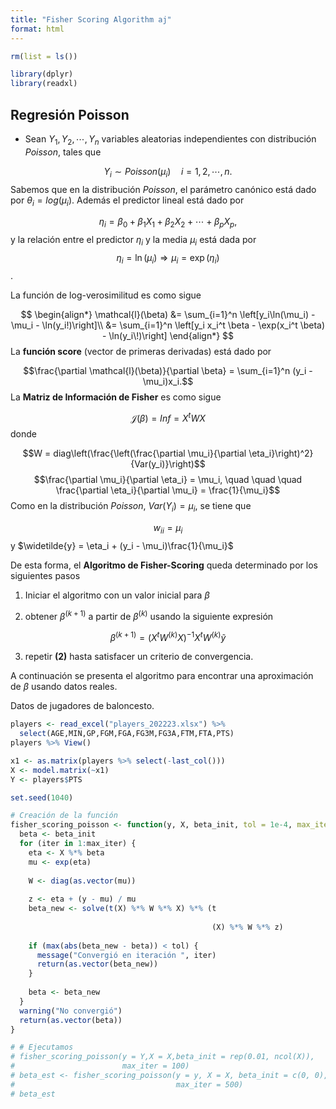 ```yaml
---
title: "Fisher Scoring Algorithm aj"
format: html
---
```


```r
rm(list = ls())
```

```r
library(dplyr)
library(readxl)
```

## Regresión Poisson

- Sean $Y_1, Y_2, \cdots, Y_n$ variables aleatorias independientes con distribución *Poisson*, tales que

$$Y_i \sim Poisson(\mu_i) \quad i=1,2,\cdots,n.$$
Sabemos que en la distribución *Poisson*, el parámetro canónico está dado por $\theta_i = log(\mu_i)$. Además el predictor lineal está dado por

$$\eta_i = \beta_0 + \beta_1X_1 + \beta_2X_2 + \cdots + \beta_pX_p,$$
y la relación entre el predictor $\eta_i$ y la media $\mu_i$ está dada por 
$$\eta_i = \ln(\mu_i) \Rightarrow \mu_i = \exp(\eta_i)$$.

La función de log-verosimilitud es como sigue

$$
\begin{align*}
\mathcal{l}(\beta) &= \sum_{i=1}^n \left[y_i\ln(\mu_i) - \mu_i - \ln(y_i!)\right]\\
&= \sum_{i=1}^n \left[y_i x_i^t \beta - \exp(x_i^t \beta) - \ln(y_i\!)\right]
\end{align*}
$$
La **función score** (vector de primeras derivadas) está dado por

$$\frac{\partial \mathcal{l}(\beta)}{\partial \beta} = \sum_{i=1}^n (y_i - \mu_i)x_i.$$
La **Matriz de Información de Fisher** es como sigue

$$\mathcal{J}(\beta) = Inf = X^tWX$$
donde

$$W = diag\left(\frac{\left(\frac{\partial \mu_i}{\partial \eta_i}\right)^2}{Var(y_i)}\right)$$
$$\frac{\partial \mu_i}{\partial \eta_i} = \mu_i, \quad \quad \quad \frac{\partial \eta_i}{\partial \mu_i} = \frac{1}{\mu_i}$$
Como en la distribución *Poisson*, $Var(Y_i) = \mu_i$, se tiene que

$$w_{ii} = \mu_i$$
y $\widetilde{y} = \eta_i + (y_i - \mu_i)\frac{1}{\mu_i}$

De esta forma, el **Algoritmo de Fisher-Scoring** queda determinado por los siguientes pasos

1) Iniciar el algoritmo con un valor inicial para $\beta$

2) obtener $\beta^{(k+1)}$ a partir de $\beta^{(k)}$ usando la siguiente expresión

$$\beta^{(k+1)} = \left(X^tW^{(k)}X\right)^{-1}X^tW^{(k)}\widetilde{y}$$

3) repetir **(2)** hasta satisfacer un criterio de convergencia.

A continuación se presenta el algoritmo para encontrar una aproximación de $\beta$ usando datos reales.

Datos de jugadores de baloncesto.

```r
players <- read_excel("players_202223.xlsx") %>% 
  select(AGE,MIN,GP,FGM,FGA,FG3M,FG3A,FTM,FTA,PTS)
players %>% View()
```

```r
x1 <- as.matrix(players %>% select(-last_col()))
X <- model.matrix(~x1)
Y <- players$PTS
```

```r
set.seed(1040)

# Creación de la función
fisher_scoring_poisson <- function(y, X, beta_init, tol = 1e-4, max_iter = 100) {
  beta <- beta_init
  for (iter in 1:max_iter) {
    eta <- X %*% beta
    mu <- exp(eta)
    
    W <- diag(as.vector(mu))
    
    z <- eta + (y - mu) / mu
    beta_new <- solve(t(X) %*% W %*% X) %*% (t
                                             
                                             (X) %*% W %*% z)
    
    if (max(abs(beta_new - beta)) < tol) {
      message("Convergió en iteración ", iter)
      return(as.vector(beta_new))
    }
    
    beta <- beta_new
  }
  warning("No convergió")
  return(as.vector(beta))
}
```

```r
# # Ejecutamos
# fisher_scoring_poisson(y = Y,X = X,beta_init = rep(0.01, ncol(X)),
#                        max_iter = 100)
# beta_est <- fisher_scoring_poisson(y = y, X = X, beta_init = c(0, 0),
#                                    max_iter = 500)
# beta_est
```

